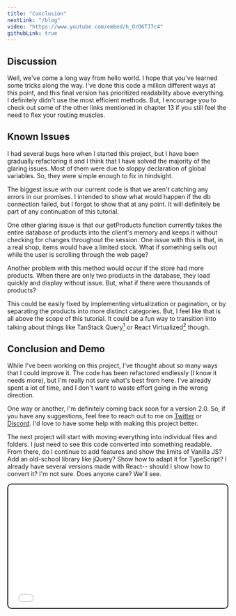 ```yaml
---
title: "Conclusion"
nextLink: "/blog"
video: "https://www.youtube.com/embed/h_OrD6T77c4"
githubLink: true
---
```



## **Discussion**

Well, we've come a long way from hello world. I hope that you've learned some tricks along the way. I've done this code a million different ways at this point, and this final version has prioritized readability above everything. I definitely didn't use the most efficient methods. But, I encourage you to check out some of the other links mentioned in chapter 13 if you still feel the need to flex your routing muscles.

## **Known Issues**

I had several bugs here when I started this project, but I have been gradually refactoring it and I think that I have solved the majority of the glaring issues. Most of them were due to sloppy declaration of global variables. So, they were simple enough to fix in hindsight.

The biggest issue with our current code is that we aren't catching any errors in our promises. I intended to show what would happen if the db connection failed, but I forgot to show that at any point. It will definitely be part of any continuation of this tutorial.

One other glaring issue is that our getProducts function currently takes the entire database of products into the client's memory and keeps it without checking for changes throughout the session. One issue with this is that, in a real shop, items would have a limited stock. What if something sells out while the user is scrolling through the web page?

Another problem with this method would occur if the store had more products. When there are only two products in the database, they load quickly and display without issue. But, what if there were thousands of products?

This could be easily fixed by implementing virtualization or pagination, or by separating the products into more distinct categories. But, I feel like that is all above the scope of this tutorial. It could be a fun way to transition into talking about things like TanStack Query[^1] or React Virtualized[^2] though.

## **Conclusion and Demo**

While I've been working on this project, I've thought about so many ways that I could improve it. The code has been refactored endlessly (I know it needs more), but I'm really not sure what's best from here. I've already spent a lot of time, and I don't want to waste effort going in the wrong direction.

One way or another, I'm definitely coming back soon for a version 2.0. So, if you have any suggestions, feel free to reach out to me on [Twitter](https://twitter.com/JessePence5) or [Discord](https://discord.gg/8qZ3Z5Z). I'd love to have some help with making this project better.

The next project will start with moving everything into individual files and folders. I just need to see this code converted into something readable. From there, do I continue to add features and show the limits of Vanilla JS? Add an old-school library like jQuery? Show how to adapt it for TypeScript? I already have several versions made with React-- should I show how to convert it? I'm not sure. Does anyone care? We'll see.

<iframe
  style="height: fit-content; aspect-ratio: 16/9; width: 100%; border: 2px solid #000; border-radius: 10px; shadow: 0 10px 10px 0 rgba(0, 0, 0, 0.2);"
  src="/demos/client-side-routing/15-conclusion"
  id="demo"
/>

[And again, here's the code on github fully commented](https://github.com/jazzypants1989/astro-solid-blog/blob/main/src/pages/products.html)

[And, here's a version that doesn't have any comments at all. It's just the code](https://www.github.com/jazzypants1989/astro-solid-blog/tree/main/src/pages/demos/client-side-routing/15-conclusion)

[^1]: 1: [TanStack Query is the premier data caching solution for single page applciations.](https://react-query-v3.tanstack.com/)
[^2]: 2: [React Virtualized is a popular way to render large amounts of data.](https://github.com/bvaughn/react-virtualized)
